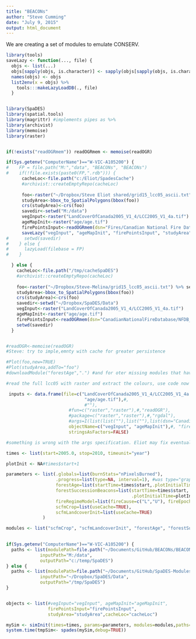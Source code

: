 ```yaml
---
title: "BEACONs"
author: "Steve Cumming"
date: "July 9, 2015"
output: html_document
---
```


We are creating a set of modules to emulate CONSERV.

```r
library(tools)
saveLazy <- function(..., file) {
  objs <- list(...)
  objs[sapply(objs, is.character)] <- sapply(objs[sapply(objs, is.character)], get, simplify=FALSE) 
  names(objs) <- objs
  list2env(x = objs) %>%
    tools:::makeLazyLoadDB(., file)
  }



```

```r

library(SpaDES)
library(spatial.tools)
library(magrittr) #implements pipes as %>%
library(archivist)
library(memoise)
library(raster)


if(!exists("readOGRmem")) readOGRmem <- memoise(readOGR)

if(Sys.getenv("ComputerName")=="W-VIC-A105200") {
#    FP = file.path("M:","data", "BEACONs", "BEACONs")
#    if(!file.exists(paste0(FP,".rdb"))) {
      cacheLoc<-file.path("c:/Eliot/SpadesCache")
      #archivist::createEmptyRepo(cacheLoc)
      
      foo<-raster("~/Dropbox/Steve Eliot shared/grid15_lcc05_ascii.txt") %>% setMinMax
      studyArea<-bbox_to_SpatialPolygons(bbox(foo))
      crs(studyArea)<-crs(foo)
      savedir<-setwd("M:/data")
      vegInput<-raster("LandCoverOfCanada2005_V1_4/LCC2005_V1_4a.tif")
      ageMapInit<-raster("age/age.tif")
      firePointsInput<-readOGRmem(dsn="Fires/Canadian National Fire Database/NFDB_point",layer="NFDB_point_20141222")
      saveLazy("vegInput", "ageMapInit", "firePointsInput", "studyArea", file=FP)
#      setwd(savedir)
#    } else {
#      lazyLoad(filebase = FP)
#    }

  } else {
    cacheLoc<-file.path("/tmp/cacheSpaDES")
    #archivist::createEmptyRepo(cacheLoc)
  
    foo<-raster("~/Dropbox/Steve-Melina/grid15_lcc05_ascii.txt") %>% setMinMax
    studyArea<-bbox_to_SpatialPolygons(bbox(foo))
    crs(studyArea)<-crs(foo)
    savedir<-setwd("~/Dropbox/SpaDES/Data")
    vegInput<-raster("LandCoverOfCanada2005_V1_4/LCC2005_V1_4a.tif")
    ageMapInit<-raster("age/age.tif")
    firePointsInput<-readOGRmem(dsn="CanadianNationalFireDatabase/NFDB_point/",layer="NFDB_point_20141222")
    setwd(savedir)
  }


#readOGR<-memoise(readOGR)
#Steve: try to imple,emnty with cache for greater persistence

#Plot(foo,new=TRUE)
#Plot(studyArea,addTo="foo")
#downloadModule("forestAge",".") #and for oter missing modules that have been written allready

#read the full lcc05 with raster and extract the colours, use code now in scfmCrop

```

```r
 inputs <- data.frame(file=c("LandCoverOfCanada2005_V1_4/LCC2005_V1_4a.tif",
                              "age/age.tif"),#,
                              #""),
                        #fun=c("raster","raster"),#,"readOGR"),
                        #package=c("raster","raster"),#,"rgdal"),
                        #args=I(list(list(""),list(""),list(dsn="CanadianNationalFireDatabase/NFDB_point/",layer="NFDB_point_20141222"))),
                        objectName=c("vegInput", "ageMapInit"),#, "firePointsInput"),
                        stringsAsFactors=FALSE)

#something is wrong with the args specification. Eliot may fix eventually

times <- list(start=2005.0, stop=2010, timeunit="year")

plotInit <- NA#times$start+1

parameters <- list(.globals=list(burnStats="nPixelsBurned"),
                   .progress=list(type=NA, interval=1), #was type="graphical"
                   forestAge=list(startTime=times$start,.plotInitialTime=plotInit),
                   forestSuccessionBeacons=list(startTime=times$start,
                                                .plotInitialTime=plotInit),
                   fireRegimeModel=list(fireCause=c("L","U"), fireEpoch=c(1985,2014)),
                   scfmCrop=list(useCache=TRUE),
                   scfmLandcoverInit=list(useCache=TRUE)
              )

modules <- list("scfmCrop", "scfmLandcoverInit", "forestAge", "forestSuccessionBeacons","LccToBeaconsReclassify","fireRegimeModel")
            

if(Sys.getenv("ComputerName")=="W-VIC-A105200") {
  paths <- list(modulePath=file.path("~/Documents/GitHub/BEACONs/BEACONs"),
             inputPath="M:/data",
             outputPath="c:/temp/SpaDES")
} else {
  paths <- list(modulePath=file.path("~/Documents/GitHub/SpaDES-Modules/BEACONs"),
             inputPath="~/Dropbox/SpaDES/Data",
             outputPath="/tmp/SpaDES")
}


objects <- list(#vegInput="vegInput", ageMapInit="ageMapInit",
                firePointsInput="firePointsInput",
                studyArea="studyArea",cacheLoc="cacheLoc")

mySim <- simInit(times=times, params=parameters, modules=modules,paths=paths, objects=objects, inputs=inputs) 
system.time(tmpSim<- spades(mySim,debug=TRUE))
```
